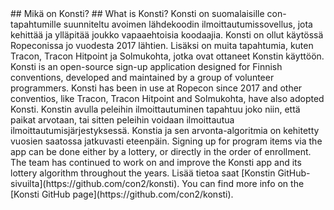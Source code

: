 
<Fi>
## Mikä on Konsti?
</Fi>

<En>
## What is Konsti?
</En>

<Fi>
Konsti on suomalaisille con-tapahtumille suunniteltu avoimen lähdekoodin ilmoittautumissovellus, jota kehittää ja ylläpitää joukko vapaaehtoisia koodaajia. Konsti on ollut käytössä Ropeconissa jo vuodesta 2017 lähtien. Lisäksi on muita tapahtumia, kuten Tracon, Tracon Hitpoint ja Solmukohta, jotka ovat ottaneet Konstin käyttöön.
</Fi>

<En>
Konsti is an open-source sign-up application designed for Finnish conventions, developed and maintained by a group of volunteer programmers. Konsti has been in use at Ropecon since 2017 and other conventios, like Tracon, Tracon Hitpoint and Solmukohta, have also adopted Konsti.
</En>

<Fi>
Konstin avulla peleihin ilmoittautuminen tapahtuu joko niin, että paikat arvotaan, tai sitten peleihin voidaan ilmoittautua ilmoittautumisjärjestyksessä. Konstia ja sen arvonta-algoritmia on kehitetty vuosien saatossa jatkuvasti eteenpäin.
</Fi>

<En>
Signing up for program items via the app can be done either by a lottery, or directly in the order of enrollment. The team has continued to work on and improve the Konsti app and its lottery algorithm throughout the years.
</En>

<Fi>
Lisää tietoa saat [Konstin GitHub-sivuilta](https://github.com/con2/konsti).
</Fi>

<En>
You can find more info on the [Konsti GitHub page](https://github.com/con2/konsti).
</En>
